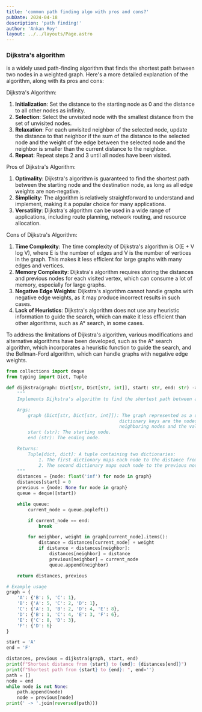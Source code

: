 ```yaml
---
title: 'common path finding algo with pros and cons?'
pubDate: 2024-04-18
description: 'path finding!'
author: 'Ankan Roy'
layout: ../../layouts/Page.astro
---
```


### Dijkstra's algorithm 
is a widely used path-finding algorithm that finds the shortest path between two nodes in a weighted graph. Here's a more detailed explanation of the algorithm, along with its pros and cons:

Dijkstra's Algorithm:
1. **Initialization**: Set the distance to the starting node as 0 and the distance to all other nodes as infinity.
2. **Selection**: Select the unvisited node with the smallest distance from the set of unvisited nodes.
3. **Relaxation**: For each unvisited neighbor of the selected node, update the distance to that neighbor if the sum of the distance to the selected node and the weight of the edge between the selected node and the neighbor is smaller than the current distance to the neighbor.
4. **Repeat**: Repeat steps 2 and 3 until all nodes have been visited.

Pros of Dijkstra's Algorithm:
1. **Optimality**: Dijkstra's algorithm is guaranteed to find the shortest path between the starting node and the destination node, as long as all edge weights are non-negative.
2. **Simplicity**: The algorithm is relatively straightforward to understand and implement, making it a popular choice for many applications.
3. **Versatility**: Dijkstra's algorithm can be used in a wide range of applications, including route planning, network routing, and resource allocation.

Cons of Dijkstra's Algorithm:
1. **Time Complexity**: The time complexity of Dijkstra's algorithm is O(E + V log V), where E is the number of edges and V is the number of vertices in the graph. This makes it less efficient for large graphs with many edges and vertices.
2. **Memory Complexity**: Dijkstra's algorithm requires storing the distances and previous nodes for each visited vertex, which can consume a lot of memory, especially for large graphs.
3. **Negative Edge Weights**: Dijkstra's algorithm cannot handle graphs with negative edge weights, as it may produce incorrect results in such cases.
4. **Lack of Heuristics**: Dijkstra's algorithm does not use any heuristic information to guide the search, which can make it less efficient than other algorithms, such as A* search, in some cases.

To address the limitations of Dijkstra's algorithm, various modifications and alternative algorithms have been developed, such as the A* search algorithm, which incorporates a heuristic function to guide the search, and the Bellman-Ford algorithm, which can handle graphs with negative edge weights.

```python
from collections import deque
from typing import Dict, Tuple

def dijkstra(graph: Dict[str, Dict[str, int]], start: str, end: str) -> Tuple[dict, dict]:
    """
    Implements Dijkstra's algorithm to find the shortest path between a start and end node in a weighted graph.

    Args:
        graph (Dict[str, Dict[str, int]]): The graph represented as a dictionary of dictionaries, where the outer
                                          dictionary keys are the nodes and the inner dictionary keys are the
                                          neighboring nodes and the values are the weights of the edges.
        start (str): The starting node.
        end (str): The ending node.

    Returns:
        Tuple[dict, dict]: A tuple containing two dictionaries:
            1. The first dictionary maps each node to the distance from the start node.
            2. The second dictionary maps each node to the previous node in the shortest path.
    """
    distances = {node: float('inf') for node in graph}
    distances[start] = 0
    previous = {node: None for node in graph}
    queue = deque([start])

    while queue:
        current_node = queue.popleft()

        if current_node == end:
            break

        for neighbor, weight in graph[current_node].items():
            distance = distances[current_node] + weight
            if distance < distances[neighbor]:
                distances[neighbor] = distance
                previous[neighbor] = current_node
                queue.append(neighbor)

    return distances, previous

# Example usage
graph = {
    'A': {'B': 5, 'C': 1},
    'B': {'A': 5, 'C': 2, 'D': 1},
    'C': {'A': 1, 'B': 2, 'D': 4, 'E': 8},
    'D': {'B': 1, 'C': 4, 'E': 3, 'F': 6},
    'E': {'C': 8, 'D': 3},
    'F': {'D': 6}
}

start = 'A'
end = 'F'

distances, previous = dijkstra(graph, start, end)
print(f"Shortest distance from {start} to {end}: {distances[end]}")
print(f"Shortest path from {start} to {end}: ", end='')
path = []
node = end
while node is not None:
    path.append(node)
    node = previous[node]
print(' -> '.join(reversed(path)))
```